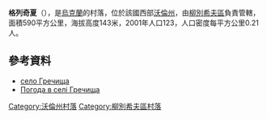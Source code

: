 {{coord|51|52|46|N|25|26|51|E|scale:30000|display=title}}

'''格列奇夏'''（{{lang-uk|Гречища}}），是[[烏克蘭|烏克蘭]]的村落，位於該國西部[[沃倫州|沃倫州]]，由[[柳別希夫區|柳別希夫區]]負責管轄，面積590平方公里，海拔高度143米，2001年人口123，人口密度每平方公里0.21人。

==參考資料==
*[http://gska2.rada.gov.ua/pls/z7502/A005?rdat1=26.07.2009&rf7571=4183 село Гречища]{{dead link|date=2018年3月 |bot=InternetArchiveBot |fix-attempted=yes }}
* [http://weather.in.ua/ua/volynskaja/5875 Погода в селі Гречища] {{Wayback|url=http://weather.in.ua/ua/volynskaja/5875 |date=20111219110942 }}

[[Category:沃倫州村落|Category:沃倫州村落]]
[[Category:柳別希夫區村落|Category:柳別希夫區村落]]


{{Volyn-geo-stub}}
